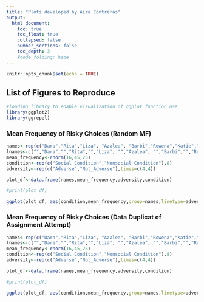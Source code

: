 ```yaml
---
title: "Plots developed by Aira Contreras"
output:
  html_document:
    toc: true
    toc_float: true
    collapsed: false
    number_sections: false
    toc_depth: 3
    #code_folding: hide
---
```


```r
knitr::opts_chunk$set(echo = TRUE)
```

## List of Figures to Reproduce


```r
#loading library to enable visualization of ggplot function use
library(ggplot2)
library(ggrepel)
```

### Mean Frequency of Risky Choices (Random MF)
```r

names<-rep(c("Dara","Rita","Liza", "Azalea", "Barbi","Rowena","Katie","Fiona"), each=2)
lnames<-c("","Dara","","Rita","","Liza", "","Azalea", "","Barbi","","Rowena","","Katie","","Fiona")
mean_frequency<-rnorm(16,45,25)
condition<-rep(c("Social Condition","Nonsocial Condition"),8)
adversity<-rep(c("Adverse","Not_Adverse"),times=c(4,4))

plot_df<-data.frame(names,mean_frequency,adversity,condition)

#print(plot_df)

ggplot(plot_df, aes(condition,mean_frequency,group=names,linetype=adversity))+geom_line()+geom_text_repel(label=lnames, position = "nudge")+theme_classic()


```

### Mean Frequency of Risky Choices (Data Duplicat of Assignment Attempt)
```r

names<-rep(c("Dara","Rita","Liza", "Azalea", "Barbi","Rowena","Katie","Fiona"), each=2)
lnames<-c("","Dara","","Rita","","Liza", "","Azalea", "","Barbi","","Rowena","","Katie","","Fiona")
mean_frequency<-rnorm(16,45,25)
condition<-rep(c("Social Condition","Nonsocial Condition"),8)
adversity<-rep(c("Adverse","Not_Adverse"),times=c(4,4))

plot_df<-data.frame(names,mean_frequency,adversity,condition)

#print(plot_df)

ggplot(plot_df, aes(condition,mean_frequency,group=names,linetype=adversity))+geom_line()+geom_text_repel(label=lnames, position = "nudge")+theme_classic()


```